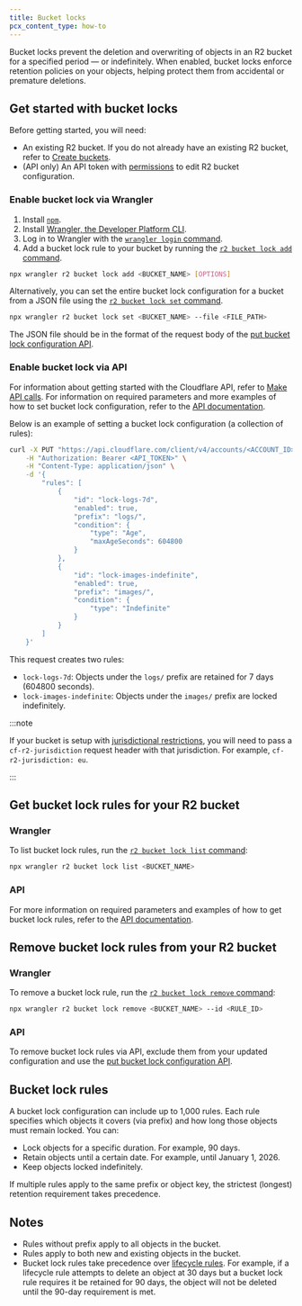 ```yaml
---
title: Bucket locks
pcx_content_type: how-to
---
```


Bucket locks prevent the deletion and overwriting of objects in an R2 bucket for a specified period — or indefinitely. When enabled, bucket locks enforce retention policies on your objects, helping protect them from accidental or premature deletions.

## Get started with bucket locks

Before getting started, you will need:

- An existing R2 bucket. If you do not already have an existing R2 bucket, refer to [Create buckets](/r2/buckets/create-buckets/).
- (API only) An API token with [permissions](/r2/api/s3/tokens/#permissions) to edit R2 bucket configuration.

### Enable bucket lock via Wrangler

1. Install [`npm`](https://docs.npmjs.com/getting-started).
2. Install [Wrangler, the Developer Platform CLI](/workers/wrangler/install-and-update/).
3. Log in to Wrangler with the [`wrangler login` command](/workers/wrangler/commands/#login).
4. Add a bucket lock rule to your bucket by running the [`r2 bucket lock add` command](/workers/wrangler/commands/#r2-bucket-lock-add).

```sh
npx wrangler r2 bucket lock add <BUCKET_NAME> [OPTIONS]
```

Alternatively, you can set the entire bucket lock configuration for a bucket from a JSON file using the [`r2 bucket lock set` command](/workers/wrangler/commands/#r2-bucket-lock-set).

```sh
npx wrangler r2 bucket lock set <BUCKET_NAME> --file <FILE_PATH>
```

The JSON file should be in the format of the request body of the [put bucket lock configuration API](/api/resources/r2/subresources/buckets/subresources/locks/methods/update/).

### Enable bucket lock via API

For information about getting started with the Cloudflare API, refer to [Make API calls](/fundamentals/api/how-to/make-api-calls/). For information on required parameters and more examples of how to set bucket lock configuration, refer to the [API documentation](/api/resources/r2/subresources/buckets/subresources/locks/methods/update/).

Below is an example of setting a bucket lock configuration (a collection of rules):

```bash
curl -X PUT "https://api.cloudflare.com/client/v4/accounts/<ACCOUNT_ID>/r2/buckets/<BUCKET_NAME>/lock" \
    -H "Authorization: Bearer <API_TOKEN>" \
    -H "Content-Type: application/json" \
    -d '{
        "rules": [
            {
                "id": "lock-logs-7d",
                "enabled": true,
                "prefix": "logs/",
                "condition": {
                    "type": "Age",
                    "maxAgeSeconds": 604800
                }
            },
            {
                "id": "lock-images-indefinite",
                "enabled": true,
                "prefix": "images/",
                "condition": {
                    "type": "Indefinite"
                }
            }
        ]
    }'
```

This request creates two rules:

- `lock-logs-7d`: Objects under the `logs/` prefix are retained for 7 days (604800 seconds).
- `lock-images-indefinite`: Objects under the `images/` prefix are locked indefinitely.

:::note

If your bucket is setup with [jurisdictional restrictions](/r2/reference/data-location/#jurisdictional-restrictions), you will need to pass a `cf-r2-jurisdiction` request header with that jurisdiction. For example, `cf-r2-jurisdiction: eu`.

:::

## Get bucket lock rules for your R2 bucket

### Wrangler

To list bucket lock rules, run the [`r2 bucket lock list` command](/workers/wrangler/commands/#r2-bucket-lock-list):

```sh
npx wrangler r2 bucket lock list <BUCKET_NAME>
```

### API

For more information on required parameters and examples of how to get bucket lock rules, refer to the [API documentation](/api/resources/r2/subresources/buckets/subresources/locks/methods/get/).

## Remove bucket lock rules from your R2 bucket

### Wrangler

To remove a bucket lock rule, run the [`r2 bucket lock remove` command](/workers/wrangler/commands/#r2-bucket-lock-remove):

```sh
npx wrangler r2 bucket lock remove <BUCKET_NAME> --id <RULE_ID>
```

### API

To remove bucket lock rules via API, exclude them from your updated configuration and use the [put bucket lock configuration API](/api/resources/r2/subresources/buckets/subresources/locks/methods/update/).

## Bucket lock rules

A bucket lock configuration can include up to 1,000 rules. Each rule specifies which objects it covers (via prefix) and how long those objects must remain locked. You can:

- Lock objects for a specific duration. For example, 90 days.
- Retain objects until a certain date. For example, until January 1, 2026.
- Keep objects locked indefinitely.

If multiple rules apply to the same prefix or object key, the strictest (longest) retention requirement takes precedence.

## Notes

- Rules without prefix apply to all objects in the bucket.
- Rules apply to both new and existing objects in the bucket.
- Bucket lock rules take precedence over [lifecycle rules](/r2/buckets/object-lifecycles/). For example, if a lifecycle rule attempts to delete an object at 30 days but a bucket lock rule requires it be retained for 90 days, the object will not be deleted until the 90-day requirement is met.
